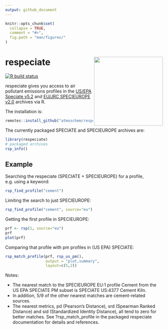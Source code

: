 ```yaml
---
output: github_document
---
```


```r
knitr::opts_chunk$set(
  collapse = TRUE,
  comment = "#>",
  fig.path = "man/figures/"
)
```
# respeciate <img src="man/figures/logo.png" align="right" alt="" width="220" />

[![R build
    status](https://github.com/atmoschem/respeciate/workflows/R-CMD-check/badge.svg)](https://github.com/atmoschem/respeciate/actions)

respeciate gives you access to air pollutant emissions profiles in the [US/EPA Speciate v5.2](https://www.epa.gov/air-emissions-modeling/speciate) and 
[EU/JRC SPECIEUROPE v2.0](https://source-apportionment.jrc.ec.europa.eu/) archives via R.


The installation is:


```r
remotes::install_github("atmoschem/respeciate")
```

The currently packaged SPECIATE and SPECIEUROPE archives are:

```r
library(respeciate)
# packaged archives
rsp_info()
```

## Example

Searching the respeciate (SPECIATE + SPECIEUROPE) for a profile, e.g. using a keyword: 

```r
rsp_find_profile("cement")
```

Limiting the search to just SPECIEUROPE: 

```r
rsp_find_profile("cement", source="eu")
```

Getting the first profile in SPECIEUROPE:

```r
prf <- rsp(1, source="eu")
prf
plot(prf)
```

Comparing that profile with pm profiles in (US EPA) SPECIATE:

```r
rsp_match_profile(prf, rsp_us_pm(),  
                  output = "plot,summary", 
                  layout=c(5,2))
```

Notes: 

* The nearest match to the SPECIEUROPE EU:1 profile Cement from the US EPA SPECIATE PM subset is SPECIATE US:4377 Cement Kiln. 
* In addition, 5/9 of the other nearest matches are cement-related sources.  
* The nearest metrics, pd (Pearson's Distance), srd (Spearman Ranked Distance) and sid (Standardized Identity Distance), all tend to zero for better matches. See ?rsp_match_profile in the packaged respeciate documentation for details and references. 


